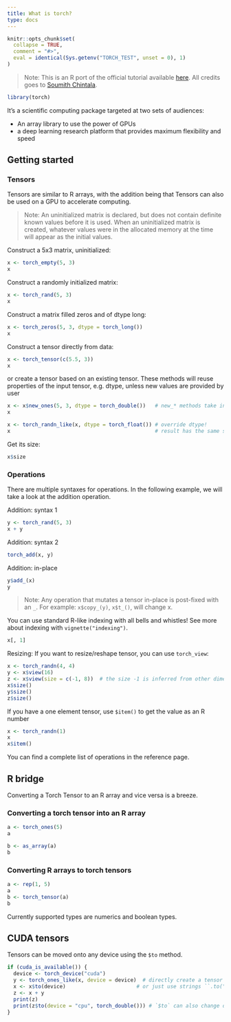 ```yaml
---
title: What is torch?
type: docs
---
```

```r
knitr::opts_chunk$set(
  collapse = TRUE,
  comment = "#>",
  eval = identical(Sys.getenv("TORCH_TEST", unset = 0), 1)
)
```

> Note: This is an R port of the official tutorial available [here](https://pytorch.org/tutorials/beginner/blitz/tensor_tutorial.html#sphx-glr-beginner-blitz-tensor-tutorial-py). All credits goes to [Soumith Chintala](http://soumith.ch/).

```r
library(torch)
```

It’s a scientific computing package targeted at two sets of audiences:

- An array library to use the power of GPUs
- a deep learning research platform that provides maximum flexibility and speed

## Getting started

### Tensors

Tensors are similar to R arrays, with the addition being that Tensors can also be used on a GPU to accelerate computing.

> Note: An uninitialized matrix is declared, but does not contain definite known values before it is used. When an uninitialized matrix is created, whatever values were in the allocated memory at the time will appear as the initial values.

Construct a 5x3 matrix, uninitialized:

```r
x <- torch_empty(5, 3)
x
```

Construct a randomly initialized matrix:

```r
x <- torch_rand(5, 3)
x
```

Construct a matrix filled zeros and of dtype long:

```r
x <- torch_zeros(5, 3, dtype = torch_long())
x
```

Construct a tensor directly from data:

```r
x <- torch_tensor(c(5.5, 3))
x
```

or create a tensor based on an existing tensor. These methods will reuse properties of the input tensor, e.g. dtype, unless new values are provided by user

```r
x <- x$new_ones(5, 3, dtype = torch_double())   # new_* methods take in sizes
x

x <- torch_randn_like(x, dtype = torch_float()) # override dtype!
x                                               # result has the same size
```

Get its size:

```r
x$size
```

### Operations

There are multiple syntaxes for operations. In the following example, we will take a look at the addition operation.

Addition: syntax 1

```r
y <- torch_rand(5, 3)
x + y
```

Addition: syntax 2

```r
torch_add(x, y)
```

Addition: in-place

```r
y$add_(x)
y
```

> Note: Any operation that mutates a tensor in-place is post-fixed with an `_`. For example: `x$copy_(y)`, `x$t_()`, will change x.

You can use standard R-like indexing with all bells and whistles! See more about indexing with `vignette("indexing")`.

```r
x[, 1]
```

Resizing: If you want to resize/reshape tensor, you can use `torch_view`:

```r
x <- torch_randn(4, 4)
y <- x$view(16)
z <- x$view(size = c(-1, 8))  # the size -1 is inferred from other dimensions
x$size()
y$size()
z$size()
```
If you have a one element tensor, use `$item()` to get the value as an R number

```r
x <- torch_randn(1)
x
x$item()
```

You can find a complete list of operations in the reference page.


## R bridge

Converting a Torch Tensor to an R array and vice versa is a breeze.

### Converting a torch tensor into an R array

```r
a <- torch_ones(5)
a
```

```r
b <- as_array(a)
b
```

### Converting R arrays to torch tensors

```r
a <- rep(1, 5)
a
b <- torch_tensor(a)
b
```

Currently supported types are numerics and boolean types.

## CUDA tensors

Tensors can be moved onto any device using the `$to` method.

```r
if (cuda_is_available()) {
  device <- torch_device("cuda")
  y <- torch_ones_like(x, device = device)  # directly create a tensor on GPU
  x <- x$to(device)                       # or just use strings ``.to("cuda")``
  z <- x + y
  print(z)
  print(z$to(device = "cpu", torch_double())) # `$to` can also change dtype together!
}
```


